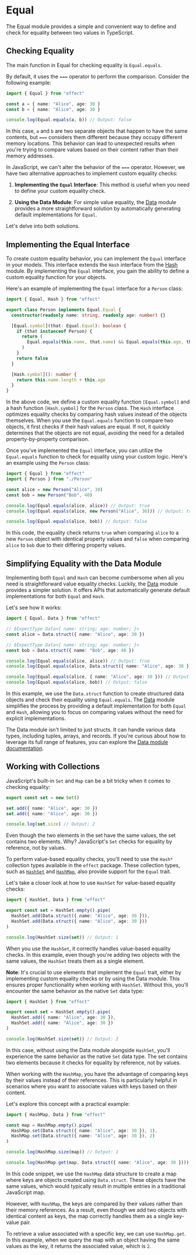 # Equal

The Equal module provides a simple and convenient way to define and check for equality between two values in TypeScript.

## Checking Equality

The main function in Equal for checking equality is `Equal.equals`.

By default, it uses the `===` operator to perform the comparison. Consider the following example:

```ts file=<rootDir>/src/reference/trait/equal/equals-default.ts
import { Equal } from "effect"

const a = { name: "Alice", age: 30 }
const b = { name: "Alice", age: 30 }

console.log(Equal.equals(a, b)) // Output: false
```

In this case, `a` and `b` are two separate objects that happen to have the same contents, but `===` considers them different because they occupy different memory locations.
This behavior can lead to unexpected results when you're trying to compare values based on their content rather than their memory addresses.

In JavaScript, we can't alter the behavior of the `===` operator. However, we have two alternative approaches to implement custom equality checks:

1. **Implementing the `Equal` Interface**: This method is useful when you need to define your custom equality check.

2. **Using the Data Module**: For simple value equality, the [Data](../data-types/data) module provides a more straightforward solution by automatically generating default implementations for `Equal`.

Let's delve into both solutions.

## Implementing the Equal Interface

To create custom equality behavior, you can implement the `Equal` interface in your models. This interface extends the `Hash` interface from the [Hash](hash) module. By implementing the `Equal` interface, you gain the ability to define a custom equality function for your objects.

Here's an example of implementing the `Equal` interface for a `Person` class:

```ts filename="Person.ts" file=<rootDir>/src/reference/trait/equal/Person.ts
import { Equal, Hash } from "effect"

export class Person implements Equal.Equal {
  constructor(readonly name: string, readonly age: number) {}

  [Equal.symbol](that: Equal.Equal): boolean {
    if (that instanceof Person) {
      return (
        Equal.equals(this.name, that.name) && Equal.equals(this.age, that.age)
      )
    }
    return false
  }

  [Hash.symbol](): number {
    return this.name.length + this.age
  }
}
```

In the above code, we define a custom equality function `[Equal.symbol]` and a hash function `[Hash.symbol]` for the `Person` class. The `Hash` interface optimizes equality checks by comparing hash values instead of the objects themselves. When you use the `Equal.equals` function to compare two objects, it first checks if their hash values are equal. If not, it quickly determines that the objects are not equal, avoiding the need for a detailed property-by-property comparison.

Once you've implemented the `Equal` interface, you can utilize the `Equal.equals` function to check for equality using your custom logic. Here's an example using the `Person` class:

```ts file=<rootDir>/src/reference/trait/equal/equals-Person.ts
import { Equal } from "effect"
import { Person } from "./Person"

const alice = new Person("Alice", 30)
const bob = new Person("Bob", 40)

console.log(Equal.equals(alice, alice)) // Output: true
console.log(Equal.equals(alice, new Person("Alice", 30))) // Output: true

console.log(Equal.equals(alice, bob)) // Output: false
```

In this code, the equality check returns `true` when comparing `alice` to a new `Person` object with identical property values and `false` when comparing `alice` to `bob` due to their differing property values.

## Simplifying Equality with the Data Module

Implementing both `Equal` and `Hash` can become cumbersome when all you need is straightforward value equality checks. Luckily, the [Data](../data-types/data) module provides a simpler solution. It offers APIs that automatically generate default implementations for both `Equal` and `Hash`.

Let's see how it works:

```ts file=<rootDir>/src/reference/trait/equal/Data-struct.ts
import { Equal, Data } from "effect"

// $ExpectType Data<{ name: string; age: number; }>
const alice = Data.struct({ name: "Alice", age: 30 })

// $ExpectType Data<{ name: string; age: number; }>
const bob = Data.struct({ name: "Bob", age: 40 })

console.log(Equal.equals(alice, alice)) // Output: true
console.log(Equal.equals(alice, Data.struct({ name: "Alice", age: 30 }))) // Output: true

console.log(Equal.equals(alice, { name: "Alice", age: 30 })) // Output: false
console.log(Equal.equals(alice, bob)) // Output: false
```

In this example, we use the `Data.struct` function to create structured data objects and check their equality using `Equal.equals`. The [Data](../data-types/data) module simplifies the process by providing a default implementation for both `Equal` and `Hash`, allowing you to focus on comparing values without the need for explicit implementations.

The Data module isn't limited to just structs. It can handle various data types, including tuples, arrays, and records. If you're curious about how to leverage its full range of features, you can explore the [Data module documentation](../data-types/data).

## Working with Collections

JavaScript's built-in `Set` and `Map` can be a bit tricky when it comes to checking equality:

```ts file=<rootDir>/src/reference/trait/equal/set.ts
export const set = new Set()

set.add({ name: "Alice", age: 30 })
set.add({ name: "Alice", age: 30 })

console.log(set.size) // Output: 2
```

Even though the two elements in the set have the same values, the set contains two elements. Why? JavaScript's `Set` checks for equality by reference, not by values.

To perform value-based equality checks, you'll need to use the `Hash*` collection types available in the `effect` package. These collection types, such as [`HashSet`](https://effect-ts.github.io/data/modules/HashSet.ts.html) and [`HashMap`](https://effect-ts.github.io/data/modules/HashMap.ts.html), also provide support for the `Equal` trait.

Let's take a closer look at how to use `HashSet` for value-based equality checks:

```ts file=<rootDir>/src/reference/trait/equal/hashset.ts
import { HashSet, Data } from "effect"

export const set = HashSet.empty().pipe(
  HashSet.add(Data.struct({ name: "Alice", age: 30 })),
  HashSet.add(Data.struct({ name: "Alice", age: 30 }))
)

console.log(HashSet.size(set)) // Output: 1
```

When you use the `HashSet`, it correctly handles value-based equality checks. In this example, even though you're adding two objects with the same values, the `HashSet` treats them as a single element.

**Note**: It's crucial to use elements that implement the `Equal` trait, either by implementing custom equality checks or by using the Data module. This ensures proper functionality when working with `HashSet`. Without this, you'll encounter the same behavior as the native `Set` data type:

```ts file=<rootDir>/src/reference/trait/equal/hashset-without-Data.ts
import { HashSet } from "effect"

export const set = HashSet.empty().pipe(
  HashSet.add({ name: "Alice", age: 30 }),
  HashSet.add({ name: "Alice", age: 30 })
)

console.log(HashSet.size(set)) // Output: 2
```

In this case, without using the Data module alongside `HashSet`, you'll experience the same behavior as the native `Set` data type. The set contains two elements because it checks for equality by reference, not by values.

When working with the `HashMap`, you have the advantage of comparing keys by their values instead of their references. This is particularly helpful in scenarios where you want to associate values with keys based on their content.

Let's explore this concept with a practical example:

```ts file=<rootDir>/src/reference/trait/equal/hashmap.ts
import { HashMap, Data } from "effect"

const map = HashMap.empty().pipe(
  HashMap.set(Data.struct({ name: "Alice", age: 30 }), 1),
  HashMap.set(Data.struct({ name: "Alice", age: 30 }), 2)
)

console.log(HashMap.size(map)) // Output: 1

console.log(HashMap.get(map, Data.struct({ name: "Alice", age: 30 }))) // Output: some(2)
```

In this code snippet, we use the `HashMap` data structure to create a map where keys are objects created using `Data.struct`. These objects have the same values, which would typically result in multiple entries in a traditional JavaScript map.

However, with `HashMap`, the keys are compared by their values rather than their memory references. As a result, even though we add two objects with identical content as keys, the map correctly handles them as a single key-value pair.

To retrieve a value associated with a specific key, we can use `HashMap.get`. In this example, when we query the map with an object having the same values as the key, it returns the associated value, which is `2`.

